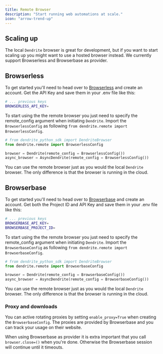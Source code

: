 ```yaml
---
title: Remote Browser
description: "Start running web automations at scale."
icon: "arrow-trend-up"
---
```


## Scaling up

The local `Dendrite` browser is great for development, but if you want to start scaling up you might want to use a hosted browser instead. We currently support Browserless and Browserbase as provider.

## Browserless

To get started you'll need to head over to [Browserless](https://www.Browserless.io/) and create an account. Get the API Key and save them in your .env file like this:


```bash .env
# ... previous keys 
BROWSERLESS_API_KEY=
```

To start using the the remote browser you just need to specify the remote_config argument when initiating `Dendrite`. Import the `BrowserlessConfig`  as following `from dendrite.remote import BrowserlessConfig`.


```py
# from dendrite_python_sdk import DendriteBrowser
from dendrite.remote import BrowserlessConfig

browser = Dendrite(remote_config = BrowserlessConfig())
async_browser = AsyncDendrite(remote_config = BrowserlessConfig())
```

<Note>You can use the remote browser just as you would the local `Dendrite` browser. The only difference is that the browser is running in the cloud.</Note>


## Browserbase

To get started you'll need to head over to [Browserbase](https://www.browserbase.com/) and create an account. Get both the Project ID and API Key and save them in your .env file like this:


```bash .env
# ... previous keys 
BROWSERBASE_API_KEY=
BROWSERBASE_PROJECT_ID=
```

To start using the the remote browser you just need to specify the remote_config argument when initiating `Dendrite`. Import the `BrowserbaseConfig`  as following `from dendrite.remote import BrowserbaseConfig`.


```py
# from dendrite_python_sdk import DendriteBrowser
from dendrite.remote import BrowserbaseConfig

browser = Dendrite(remote_config = BrowserbaseConfig())
async_browser = AsyncDendrite(remote_config = BrowserbaseConfig())
```

<Note>You can use the remote browser just as you would the local `Dendrite` browser. The only difference is that the browser is running in the cloud.</Note>

### Proxy and downloads

You can active rotating proxies by setting `enable_proxy=True` when creating the `BrowserbaseConfig`. The proxies are provided by Browserbase and you can track your usage on their website.
 

<Warning> When using Browserbase as provider it is extra important that you call `browser.close=()` when you're done. Otherwise the Browserbase session will continue until it timeouts.</Warning>
